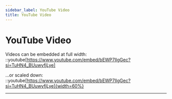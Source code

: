 ```yaml
---
sidebar_label: YouTube Video
title: YouTube Video
---
```


# YouTube Video
Videos can be embedded at full width:
::youtube[https://www.youtube.com/embed/bEWP7llgGec?si=TuHN4_BUuwyfjLye]

...or scaled down:
::youtube[https://www.youtube.com/embed/bEWP7llgGec?si=TuHN4_BUuwyfjLye]{width=60%}

---
